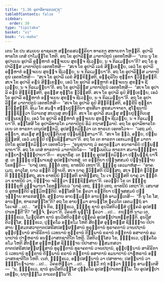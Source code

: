 ```yaml
---
title: "1.36 ອຸປາລິທາຣກວຕ຺ຖຸ"
tableOfContents: false
sidebar:
  order: 30
type: "tipitaka"
basket: "vi"
book: "vi-maha"
---
```



<DynamicBreadcrumb />

<Division number="99" book="vi-maha">

<Paragraph number="437" book="vi-maha">
ເຕນ ໂຂ ປນ ສມເຍນ ຣາຊຄເຫ ສຕ຺ຕຣສວຄ຺ຄິຍາ ທາຣກາ ສຫາຍກາ ໂຫນ຺ຕິ. ອຸປາລິທາຣໂກ ເຕສໍ ປາໂມກ຺ໂຂ ໂຫຕິ. ອຖ ໂຂ ອຸປາລິສ຺ສ ມາຕາປິຕູນໍ ເອຕທໂຫສິ—  “ເກນ ນຸ ໂຂ ອຸປາເຍນ ອຸປາລິ ອມ຺ຫາກໍ ອຈ຺ຈເຍນ ສຸຂຎ຺ຈ ຊີເວຍ຺ຍ, ນ ຈ ກິລເມຍ຺ຍາ”ຕິ? ອຖ ໂຂ ອຸປາລິສ຺ສ ມາຕາປິຕູນໍ ເອຕທໂຫສິ—  “ສເຈ ໂຂ ອຸປາລິ ເລຂໍ ສິກ຺ເຂຍ຺ຍ, ເອວໍ ໂຂ ອຸປາລິ ອມ຺ຫາກໍ ອຈ຺ຈເຍນ ສຸຂຎ຺ຈ ຊີເວຍ຺ຍ, ນ ຈ ກິລເມຍ຺ຍາ”ຕິ. ອຖ ໂຂ ອຸປາລິສ຺ສ ມາຕາປິຕູນໍ ເອຕທໂຫສິ—  “ສເຈ ໂຂ ອຸປາລິ ເລຂໍ ສິກ຺ຂິສ຺ສຕິ, ອງ຺ຄຸລິໂຍ ທຸກ຺ຂາ ຠວິສ຺ສນ຺ຕິ. ສເຈ ໂຂ ອຸປາລິ ຄຓນໍ ສິກ຺ເຂຍ຺ຍ, ເອວໍ ໂຂ ອຸປາລິ ອມ຺ຫາກໍ ອຈ຺ຈເຍນ ສຸຂຎ຺ຈ ຊີເວຍ຺ຍ, ນ ຈ ກິລເມຍ຺ຍາ”ຕິ. ອຖ ໂຂ ອຸປາລິສ຺ສ ມາຕາປິຕູນໍ ເອຕທໂຫສິ—  “ສເຈ ໂຂ ອຸປາລິ ຄຓນໍ ສິກ຺ຂິສ຺ສຕິ, ອຸຣສ຺ສ ທຸກ຺ໂຂ ຠວິສ຺ສຕິ. ສເຈ ໂຂ ອຸປາລິ ຣູປໍ ສິກ຺ເຂຍ຺ຍ, ເອວໍ ໂຂ ອຸປາລິ ອມ຺ຫາກໍ ອຈ຺ຈເຍນ ສຸຂຎ຺ຈ ຊີເວຍ຺ຍ, ນ ຈ ກິລເມຍ຺ຍາ”ຕິ. ອຖ ໂຂ ອຸປາລິສ຺ສ ມາຕາປິຕູນໍ ເອຕທໂຫສິ—  “ສເຈ ໂຂ ອຸປາລິ ຣູປໍ ສິກ຺ຂິສ຺ສຕິ, ອກ຺ຂີນິ ທຸກ຺ຂາ ຠວິສ຺ສນ຺ຕິ. ອິເມ ໂຂ ສມຓາ ສກ຺ຍປຸຕ຺ຕິຍາ ສຸຂສີລາ ສຸຂສມາຈາຣາ, ສຸໂຠຊນານິ ຠຸຎ຺ຊິຕ຺ວາ ນິວາເຕສຸ ສຍເນສຸ ສຍນ຺ຕິ. ສເຈ ໂຂ ອຸປາລິ ສມເຓສຸ ສກ຺ຍປຸຕ຺ຕິເຍສຸ ປພ຺ພເຊຍ຺ຍ, ເອວໍ ໂຂ ອຸປາລິ ອມ຺ຫາກໍ ອຈ຺ຈເຍນ ສຸຂຎ຺ຈ ຊີເວຍ຺ຍ, ນ ຈ ກິລເມຍ຺ຍາ”ຕິ.
</Paragraph>

<Paragraph number="438" book="vi-maha">
ອສ຺ໂສສິ ໂຂ ອຸປາລິທາຣໂກ ມາຕາປິຕູນໍ ອິມໍ ກຖາສລ຺ລາປໍ. ອຖ ໂຂ ອຸປາລິທາຣໂກ ເຍນ ເຕ ທາຣກາ ເຕນຸປສງ຺ກມິ, ອຸປສງ຺ກມິຕ຺ວາ ເຕ ທາຣເກ ເອຕທໂວຈ—  “ເອຖ ມຍໍ, ອຍ຺ຍາ, ສມເຓສຸ ສກ຺ຍປຸຕ຺ຕິເຍສຸ ປພ຺ພຊິສ຺ສາມາ”ຕິ. “ສເຈ ໂຂ ຕ຺ວໍ, ອຍ຺ຍ, ປພ຺ພຊິສ຺ສສິ, ເອວໍ ມຍມ຺ປິ ປພ຺ພຊິສ຺ສາມາ”ຕິ. ອຖ ໂຂ ເຕ ທາຣກາ ເອກເມກສ຺ສ ມາຕາປິຕໂຣ ອຸປສງ຺ກມິຕ຺ວາ ເອຕທໂວຈຸໍ—  “ອນຸຊານາຖ ມໍ ອຄາຣສ຺ມາ ອນາຄາຣິຍໍ ປພ຺ພຊ຺ຊາຍາ”ຕິ. ອຖ ໂຂ ເຕສໍ ທາຣການໍ ມາຕາປິຕໂຣ—  “ສພ຺ເພປິເມ ທາຣກາ ສມານຈ຺ຉນ຺ທາ ກລ຺ຍາຓາຘິປ຺ປາຍາ”ຕິ—  ອນຸຊານິໍສຸ. ເຕ ຠິກ຺ຂູ ອຸປສງ຺ກມິຕ຺ວາ ປພ຺ພຊ຺ຊໍ ຍາຈິໍສຸ. ເຕ ຠິກ຺ຂູ ປພ຺ພາເຊສຸໍ ອຸປສມ຺ປາເທສຸໍ. ເຕ ຣຕ຺ຕິຍາ ປຈ຺ຈູສສມຍໍ ປຈ຺ຈຸຏ຺ຐາຍ ໂຣທນ຺ຕິ—  “ຍາຄຸໍ ເທຖ, ຠຕ຺ຕໍ ເທຖ, ຂາທນີຍໍ ເທຖາ”ຕິ. ຠິກ຺ຂູ ເອວມາຫໍສຸ—  “ອາຄເມຖ, ອາວຸໂສ, ຍາວ ຣຕ຺ຕິ ວິຠາຍຕິ. ສເຈ ຍາຄຸ ຠວິສ຺ສຕິ ປິວິສ຺ສຖ, ສເຈ ຠຕ຺ຕໍ ຠວິສ຺ສຕິ ຠຸຎ຺ຊິສ຺ສຖ, ສເຈ ຂາທນີຍໍ ຠວິສ຺ສຕິ ຂາທິສ຺ສຖ; ໂນ ເຈ ຠວິສ຺ສຕິ ຍາຄຸ ວາ ຠຕ຺ຕໍ ວາ ຂາທນີຍໍ ວາ, ປິຓ຺ຑາຍ ຈຣິຕ຺ວາ ຠຸຎ຺ຊິສ຺ສຖາ”ຕິ. ເອວມ຺ປິ ໂຂ ເຕ ຠິກ຺ຂູ ຠິກ຺ຂູຫິ ວຸຈ຺ຈມານາ ໂຣທນ຺ຕິເຍວ “ຍາຄຸໍ ເທຖ, ຠຕ຺ຕໍ ເທຖ, ຂາທນີຍໍ ເທຖາ”ຕິ; ເສນາສນໍ ອຸຫທນ຺ຕິປິ ອຸມ຺ມິຫນ຺ຕິປິ.
</Paragraph>

<Paragraph number="439" book="vi-maha">
ອສ຺ໂສສິ ໂຂ ຠຄວາ ຣຕ຺ຕິຍາ ປຈ຺ຈູສສມຍໍ ປຈ຺ຈຸຏ຺ຐາຍ ທາຣກສທ຺ທໍ. ສຸຕ຺ວານ ອາຍສ຺ມນ຺ຕໍ ອານນ຺ທໍ ອາມນ຺ເຕສິ—  “ກິໍ ນຸ ໂຂ ໂສ, ອານນ຺ທ, ທາຣກສທ຺ໂທ”ຕິ? ອຖ ໂຂ ອາຍສ຺ມາ ອານນ຺ໂທ ຠຄວໂຕ ເອຕມຕ຺ຖໍ ອາໂຣເຈສິ …ເປ…  “ສຈ຺ຈໍ ກິຣ, ຠິກ຺ຂເວ, ຠິກ຺ຂູ ຊານໍ ອູນວີສຕິວສ຺ສໍ ປຸຄ຺ຄລໍ ອຸປສມ຺ປາເທນ຺ຕີ”ຕິ? “ສຈ຺ຈໍ, ຠຄວາ”ຕິ. ວິຄຣຫິ ພຸທ຺ໂຘ ຠຄວາ …ເປ…  ກຖຎ຺ຫິ ນາມ ເຕ, ຠິກ຺ຂເວ, ໂມຆປຸຣິສາ ຊານໍ ອູນວີສຕິວສ຺ສໍ ປຸຄ຺ຄລໍ ອຸປສມ຺ປາເທສ຺ສນ຺ຕິ. ອູນວີສຕິວສ຺ໂສ, ຠິກ຺ຂເວ, ປຸຄ຺ຄໂລ ອກ຺ຂໂມ ໂຫຕິ ສີຕສ຺ສ ອຸຓ຺ຫສ຺ສ ຊິຆຈ຺ຉາຍ ປິປາສາຍ ຑໍສມກສວາຕາຕປສຣີສປສມ຺ຜສ຺ສານໍ ທຸຣຸຕ຺ຕານໍ ທຸຣາຄຕານໍ ວຈນປຖານໍ ອຸປ຺ປນ຺ນານໍ ສາຣີຣິການໍ ເວທນານໍ ທຸກ຺ຂານໍ ຕິພ຺ພານໍ ຂຣານໍ ກຏຸການໍ ອສາຕານໍ ອມນາປານໍ ປາຓຫຣານໍ ອນຘິວາສກຊາຕິໂກ ໂຫຕິ. ວີສຕິວສ຺ໂສວ ໂຂ, ຠິກ຺ຂເວ, ປຸຄ຺ຄໂລ ຂໂມ ໂຫຕິ ສີຕສ຺ສ ອຸຓ຺ຫສ຺ສ ຊິຆຈ຺ຉາຍ ປິປາສາຍ ຑໍສມກສວາຕາຕປສຣີສປສມ຺ຜສ຺ສານໍ ທຸຣຸຕ຺ຕານໍ ທຸຣາຄຕານໍ ວຈນປຖານໍ, ອຸປ຺ປນ຺ນານໍ ສາຣີຣິການໍ ເວທນານໍ ທຸກ຺ຂານໍ ຕິພ຺ພານໍ ຂຣານໍ ກຏຸການໍ ອສາຕານໍ ອມນາປານໍ ປາຓຫຣານໍ ອຘິວາສກຊາຕິໂກ ໂຫຕິ. ເນຕໍ, ຠິກ຺ຂເວ, ອປ຺ປສນ຺ນານໍ ວາ ປສາທາຍ, ປສນ຺ນານໍ ວາ ຠິຍ຺ໂຍຠາວາຍ …ເປ…  ວິຄຣຫິຕ຺ວາ …ເປ…  ຘມ຺ມິໍ ກຖໍ ກຕ຺ວາ ຠິກ຺ຂູ ອາມນ຺ເຕສິ—  “ນ, ຠິກ຺ຂເວ, ຊານໍ ອູນວີສຕິວສ຺ໂສ ປຸຄ຺ຄໂລ ອຸປສມ຺ປາເທຕພ຺ໂພ. ໂຍ ອຸປສມ຺ປາເທຍ຺ຍ, ຍຖາຘມ຺ໂມ ກາເຣຕພ຺ໂພ”ຕິ.
</Paragraph>
</Division>